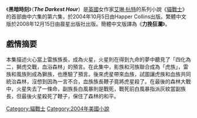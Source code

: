 {{noteTA
|T=zh-cn:力挽狂澜（书）;zh-tw:黑暗時刻;
|G1=貓戰士
}}
{{Infobox Book 
| name                 = 黑暗時刻
| image                = [[File:貓戰士6.jpg|200px]]
| image_caption        = 黑暗時刻封面
| author               = 艾琳·杭特
| title_orig           = Warriors:The Darkest Hour
| translator           = 
| illustrator          =
| cover_artist         = 北士視覺設計顧問
| country              = [[英國|英國]]
| language             = {{flagicon|UK}} [[英語|英語]]<br>{{flagicon|TWN}} [[繁體中文|繁體中文]]
| series               = 《[[貓戰士|貓戰士]]》
| subject              = 
| genre                = 奇幻文學
| publisher            = {{flagicon|UK}} [[哈潑·柯林斯出版社|哈潑·柯林斯出版社]]<br>{{flagicon|TWN}} [[晨星出版社|晨星出版社]]
| release_date         = 2004年10月5日
| chinese_release_date = 2008年12月15日
| media_type           = 
| pages                = 
| format               =
| isbn                 = 
| oclc                 = 
| preceded_by          = [[危險小徑|危險小徑]]
| followed_by          = [[午夜追蹤|午夜追蹤]]
}}
{{主條目消歧義|本條目介紹的是艾琳·杭特的小說。關於2004年上映的英語、西班牙電影，請見[[克里斯汀貝爾之黑暗時刻|克里斯汀貝爾之黑暗時刻]]。關於2008年上映的美國劇情電影，請見[[力挽狂瀾|力挽狂瀾（2008年電影）]]。}}

《'''黑暗時刻'''》（'''''The Darkest Hour'''''）是[[英國|英國]]女作家[[艾琳·杭特|艾琳·杭特]]的系列小說《[[貓戰士|貓戰士]]》的首部曲中六集的第六集，於2004年10月5日由Happer Collins出版。繁體中文版於2008年12月15日由晨星出版社出版。簡體中文版譯為《'''力挽狂瀾'''》。

==戲情摘要==
本集描述火心當上雷族族長，成為火星，火星則在得到九命的夢中聽見了「四化為二，獅虎交戰，血浴森林」的預言。在此集中，影族和河族聯合成為「虎族」，雷族和風族則成為獅族，也應驗了預言。後來虎星帶來血族，試圖讓虎族和血族共同統治森林，沒想到因為一言不合，血族族長鞭子竟將虎星殺了。在最後的森林大戰中，火星失去了一條命，副族長白風暴則是戰死，戰死前白風暴指派灰紋當副族長，但最後火星殺死了鞭子，保住了森林的和平。


{{Warriorcats}}

[[Category:貓戰士|Category:貓戰士]]
[[Category:2004年美國小說|Category:2004年美國小說]]